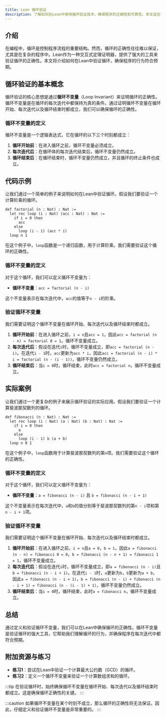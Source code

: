 ```yaml
---
title: Lean 循环验证
description: 了解如何在Lean中使用循环验证技术，确保程序的正确性和可靠性。本文适合初学者，包含代码示例和实际案例。
---
```


## 介绍

在编程中，循环是控制程序流程的重要结构。然而，循环的正确性往往难以保证，尤其是在复杂的程序中。Lean作为一种交互式定理证明器，提供了强大的工具来验证循环的正确性。本文将介绍如何在Lean中验证循环，确保程序的行为符合预期。

## 循环验证的基本概念

循环验证的核心思想是通过**循环不变量**（Loop Invariant）来证明循环的正确性。循环不变量是在循环的每次迭代中都保持为真的条件。通过证明循环不变量在循环开始、每次迭代以及循环结束时都成立，我们可以确保循环的正确性。

### 循环不变量的定义

循环不变量是一个逻辑表达式，它在循环的以下三个时刻都成立：

1. **循环开始前**：在进入循环之前，循环不变量必须成立。
2. **每次迭代后**：在循环体的每次迭代结束后，循环不变量仍然成立。
3. **循环结束后**：在循环结束时，循环不变量仍然成立，并且循环的终止条件也成立。

## 代码示例

让我们通过一个简单的例子来说明如何在Lean中验证循环。假设我们要验证一个计算阶乘的循环。

```lean
def factorial (n : Nat) : Nat :=
  let rec loop (i : Nat) (acc : Nat) : Nat :=
    if i = 0 then
      acc
    else
      loop (i - 1) (acc * i)
  loop n 1
```

在这个例子中，`loop`函数是一个递归函数，用于计算阶乘。我们需要验证这个循环的正确性。

### 循环不变量的定义

对于这个循环，我们可以定义循环不变量为：

- **循环不变量**：`acc = factorial (n - i)`

这个不变量表示在每次迭代中，`acc`的值等于`n - i`的阶乘。

### 验证循环不变量

我们需要证明这个循环不变量在循环开始、每次迭代以及循环结束时都成立。

1. **循环开始前**：在进入循环之前，`i = n`且`acc = 1`，因此`acc = factorial (n - n) = factorial 0 = 1`，循环不变量成立。
2. **每次迭代后**：假设在迭代`i`时，循环不变量成立，即`acc = factorial (n - i)`。在迭代`i - 1`时，`acc`更新为`acc * i`，因此`acc = factorial (n - i) * i = factorial (n - (i - 1))`，循环不变量仍然成立。
3. **循环结束后**：当`i = 0`时，循环结束，此时`acc = factorial n`，循环不变量成立。

## 实际案例

让我们通过一个更复杂的例子来展示循环验证的实际应用。假设我们要验证一个计算斐波那契数列的循环。

```lean
def fibonacci (n : Nat) : Nat :=
  let rec loop (i : Nat) (a : Nat) (b : Nat) : Nat :=
    if i = 0 then
      a
    else
      loop (i - 1) b (a + b)
  loop n 0 1
```

在这个例子中，`loop`函数用于计算斐波那契数列的第`n`项。我们需要验证这个循环的正确性。

### 循环不变量的定义

对于这个循环，我们可以定义循环不变量为：

- **循环不变量**：`a = fibonacci (n - i)` 且 `b = fibonacci (n - i + 1)`

这个不变量表示在每次迭代中，`a`和`b`的值分别等于斐波那契数列的第`n - i`项和第`n - i + 1`项。

### 验证循环不变量

我们需要证明这个循环不变量在循环开始、每次迭代以及循环结束时都成立。

1. **循环开始前**：在进入循环之前，`i = n`且`a = 0`，`b = 1`，因此`a = fibonacci (n - n) = fibonacci 0 = 0`，`b = fibonacci (n - n + 1) = fibonacci 1 = 1`，循环不变量成立。
2. **每次迭代后**：假设在迭代`i`时，循环不变量成立，即`a = fibonacci (n - i)`且`b = fibonacci (n - i + 1)`。在迭代`i - 1`时，`a`更新为`b`，`b`更新为`a + b`，因此`a = fibonacci (n - i + 1)`，`b = fibonacci (n - i) + fibonacci (n - i + 1) = fibonacci (n - (i - 1) + 1)`，循环不变量仍然成立。
3. **循环结束后**：当`i = 0`时，循环结束，此时`a = fibonacci n`，循环不变量成立。

## 总结

通过定义和验证循环不变量，我们可以在Lean中确保循环的正确性。循环不变量是验证循环的强大工具，它帮助我们理解循环的行为，并确保程序在每次迭代中都符合预期。

## 附加资源与练习

- **练习1**：尝试在Lean中验证一个计算最大公约数（GCD）的循环。
- **练习2**：定义一个循环不变量来验证一个计算数组求和的循环。

:::tip
在验证循环时，始终确保循环不变量在循环开始、每次迭代以及循环结束时都成立。这是确保循环正确性的关键。
:::

:::caution
如果循环不变量在某个时刻不成立，那么循环的正确性将无法保证。因此，仔细定义和验证循环不变量是非常重要的。
:::